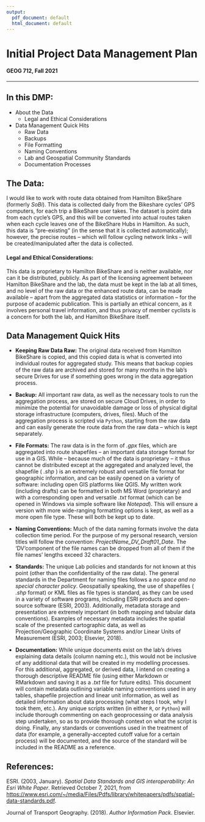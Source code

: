 ---
output:
  pdf_document: default
  html_document: default
---

# **Initial Project Data Management Plan**
#### GEOG 712, Fall 2021
***
  
## **In this DMP:**
* About the Data
  - Legal and Ethical Considerations
* Data Management Quick Hits
  - Raw Data
  - Backups
  - File Formatting
  - Naming Conventions
  - Lab and Geospatial Community Standards
  - Documentation Processes
  

## **The Data:**
  
I would like to work with route data obtained from Hamilton BikeShare (formerly _SoBi_). 
This data is collected daily from the Bikeshare cycles' GPS computers, for each trip a BikeShare user takes. The dataset is point data from each cycle's GPS,
and this will be converted into actual routes taken when each cycle leaves one of the BikeShare Hubs in Hamilton. As such, this data is "pre-existing" (in the sense
that it is collected automatically); however, the precise routes -- which will follow cycling network links -- will be created/manipulated after the data is collected. 
  
#### **Legal and Ethical Considerations:**  

This data is proprietary to Hamilton BikeShare and is neither available, nor can it be distributed, publicly. 
As part of the licensing agreement between Hamilton BikeShare and the lab, the data must be kept in the lab at all times, and no level of the raw data or the enhanced route data, can be made available -- apart from the aggregated data statistics or information -- for the purpose of academic publication. 
  This is partially an ethical concern, as it involves personal travel information, and thus privacy of member 
 cyclists is a concern for both the lab, and Hamilton BikeShare itself. 
  
## **Data Management Quick Hits**
  
- **Keeping Raw Data Raw:** The original data received from Hamilton BikeShare is copied, and this copied data is what is converted into individual routes for aggregated study. This means that backup copies of the raw data are archived and stored for many months in the lab's secure Drives for use if something goes wrong in the data aggregation process. 
  
- **Backup:** All important raw data, as well as the necessary tools to run the aggregation process, are stored on secure Cloud Drives, in order to minimize the potential for unavoidable damage or loss of physical digital storage infrastructure (computers, drives, files). Much of the aggregation process is scripted via `Python`, starting from the raw data and can easily generate the route data from the raw data -- which is kept separately. 
  
- **File Formats:** The raw data is in the form of _.gpx_ files, which are aggregated into route shapefiles -- an important data storage format for use in a GIS. While -- because much of the data is proprietary -- it thus cannot be distributed except at the aggregated and analyzed level, the shapefile ( _.shp_ ) is an extremely robust and versatile file format for geographic information, and can be easily opened on a variety of software: including open GIS platforms like QGIS. My written work (including drafts) can be formatted in both MS Word (proprietary) and with a corresponding open and versatile _.txt_ format (which can be opened in Windows via simple software like _Notepad_). This will ensure a version with more wide-ranging formatting options is kept, as well as a more open file type. These will both be kept up to date.
  
- **Naming Conventions:** Much of the data naming formats involve the data collection time period. For the purpose of my personal research, version titles will follow the convention: _ProjectName_DV_Draft01_Date_. The 'DV'component of the file names can be dropped from all of them if the file names' lengths exceed 32 characters. 
   
- **Standards:** The unique Lab policies and standards for not known at this point (other than the confidentiality of the raw data). The general standards in the Department for naming files follows a _no space and no special character policy_. Geospatially speaking, the use of shapefiles ( _.shp_ format) or KML files as file types is standard, as they can be used in a variety of software programs, including ESRI products and open-source software (ESRI, 2003). 
Additionally, metadata storage and presentation are extremely important (in both mapping and tabular data conventions). Examples of necessary metadata includes the spatial scale of the presented cartographic data, as well as Projection/Geographic Coordinate Systems and/or Linear Units of Measurement (ESRI, 2003; Elsevier, 2018). 
  
- **Documentation:**
While unique documents exist on the lab's drives explaining data details (column naming etc.), this would not be inclusive of any additional data that will be created in my modelling processes. For this additional, aggregated, or derived data, I intend on creating a thorough descriptive README file (using either Markdown or RMarkdown and saving it as a _.txt_ file for future edits). This document will contain metadata outlining variable naming conventions used in any tables, shapefile projection and linear unit information, as well as detailed information about data processing (what steps I took, why I took them, etc.). 
  Any unique scripts written (in either `R`, or `Python`) will include thorough commenting on each geoprocessing or data analysis step undertaken, so as to provide thorough context on what the script is doing.
  Finally, any standards or conventions used in the treatment of data (for example, a generally-accepted cutoff value for a certain process) will be documented, and the source of the standard will be included in the README as a reference.
  
## References:
  
ESRI. (2003, January). _Spatial Data Standards and GIS interoperability: An Esri White Paper_. Retrieved October 7, 2021, from [https://www.esri.com/~/media/Files/Pdfs/library/whitepapers/pdfs/spatial-data-standards.pdf](https://www.esri.com/~/media/Files/Pdfs/library/whitepapers/pdfs/spatial-data-standards.pdf).
  
Journal of Transport Geography. (2018). _Author Information Pack_. Elsevier.

